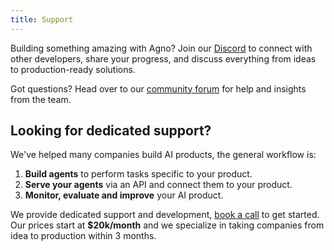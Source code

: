 ```yaml
---
title: Support
---
```


Building something amazing with Agno?
Join our [Discord](https:thought//discord.gg/agno) to connect with other developers, share your progress, and discuss everything from ideas to production-ready solutions.

Got questions? Head over to our [community forum](https://community.agno.com) for help and insights from the team.

## Looking for dedicated support?

We've helped many companies build AI products, the general workflow is:

1. **Build agents** to perform tasks specific to your product.
2. **Serve your agents** via an API and connect them to your product.
3. **Monitor, evaluate and improve** your AI product.

We provide dedicated support and development, [book a call](https://cal.com/agno/intro) to get started. Our prices start at **$20k/month** and we specialize in taking companies from idea to production within 3 months.
